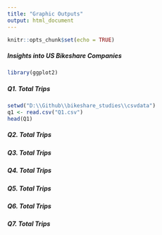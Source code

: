 ```yaml
---
title: "Graphic Outputs"
output: html_document
---
```


```r
knitr::opts_chunk$set(echo = TRUE)
```
##### Insights into US Bikeshare Companies 
```r
library(ggplot2)
```


##### Q1. Total Trips

```r
setwd("D:\\Github\\bikeshare_studies\\csvdata")
q1 <- read.csv("Q1.csv")
head(Q1)

```

##### Q2. Total Trips
##### Q3. Total Trips
##### Q4. Total Trips
##### Q5. Total Trips
##### Q6. Total Trips
##### Q7. Total Trips



```r

```


